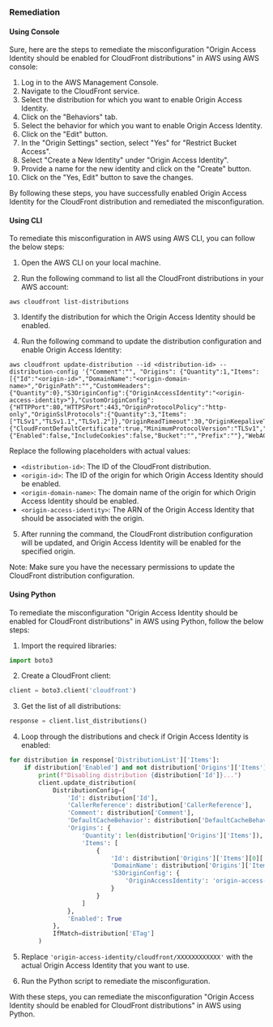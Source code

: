 ### Remediation

#### Using Console

Sure, here are the steps to remediate the misconfiguration "Origin Access Identity should be enabled for CloudFront distributions" in AWS using AWS console:

1. Log in to the AWS Management Console.
2. Navigate to the CloudFront service.
3. Select the distribution for which you want to enable Origin Access Identity.
4. Click on the "Behaviors" tab.
5. Select the behavior for which you want to enable Origin Access Identity.
6. Click on the "Edit" button.
7. In the "Origin Settings" section, select "Yes" for "Restrict Bucket Access".
8. Select "Create a New Identity" under "Origin Access Identity".
9. Provide a name for the new identity and click on the "Create" button.
10. Click on the "Yes, Edit" button to save the changes.

By following these steps, you have successfully enabled Origin Access Identity for the CloudFront distribution and remediated the misconfiguration.

#### Using CLI

To remediate this misconfiguration in AWS using AWS CLI, you can follow the below steps:

1. Open the AWS CLI on your local machine.

2. Run the following command to list all the CloudFront distributions in your AWS account:

```
aws cloudfront list-distributions
```

3. Identify the distribution for which the Origin Access Identity should be enabled.

4. Run the following command to update the distribution configuration and enable Origin Access Identity:

```
aws cloudfront update-distribution --id <distribution-id> --distribution-config '{"Comment":"", "Origins": {"Quantity":1,"Items":[{"Id":"<origin-id>","DomainName":"<origin-domain-name>","OriginPath":"","CustomHeaders":{"Quantity":0},"S3OriginConfig":{"OriginAccessIdentity":"<origin-access-identity>"},"CustomOriginConfig":{"HTTPPort":80,"HTTPSPort":443,"OriginProtocolPolicy":"http-only","OriginSslProtocols":{"Quantity":3,"Items":["TLSv1","TLSv1.1","TLSv1.2"]},"OriginReadTimeout":30,"OriginKeepaliveTimeout":5}}]},"Enabled":true,"PriceClass":"PriceClass_All","ViewerCertificate":{"CloudFrontDefaultCertificate":true,"MinimumProtocolVersion":"TLSv1","CertificateSource":"cloudfront"},"DefaultRootObject":"","Logging":{"Enabled":false,"IncludeCookies":false,"Bucket":"","Prefix":""},"WebACLId":"","HttpVersion":"http2","IsIPV6Enabled":true}'
```

Replace the following placeholders with actual values:

- `<distribution-id>`: The ID of the CloudFront distribution.
- `<origin-id>`: The ID of the origin for which Origin Access Identity should be enabled.
- `<origin-domain-name>`: The domain name of the origin for which Origin Access Identity should be enabled.
- `<origin-access-identity>`: The ARN of the Origin Access Identity that should be associated with the origin.

5. After running the command, the CloudFront distribution configuration will be updated, and Origin Access Identity will be enabled for the specified origin.

Note: Make sure you have the necessary permissions to update the CloudFront distribution configuration.

#### Using Python

To remediate the misconfiguration "Origin Access Identity should be enabled for CloudFront distributions" in AWS using Python, follow the below steps:

1. Import the required libraries:

```python
import boto3
```

2. Create a CloudFront client:

```python
client = boto3.client('cloudfront')
```

3. Get the list of all distributions:

```python
response = client.list_distributions()
```

4. Loop through the distributions and check if Origin Access Identity is enabled:

```python
for distribution in response['DistributionList']['Items']:
    if distribution['Enabled'] and not distribution['Origins']['Items'][0]['S3OriginConfig']['OriginAccessIdentity']:
        print(f"Disabling distribution {distribution['Id']}...")
        client.update_distribution(
            DistributionConfig={
                'Id': distribution['Id'],
                'CallerReference': distribution['CallerReference'],
                'Comment': distribution['Comment'],
                'DefaultCacheBehavior': distribution['DefaultCacheBehavior'],
                'Origins': {
                    'Quantity': len(distribution['Origins']['Items']),
                    'Items': [
                        {
                            'Id': distribution['Origins']['Items'][0]['Id'],
                            'DomainName': distribution['Origins']['Items'][0]['DomainName'],
                            'S3OriginConfig': {
                                'OriginAccessIdentity': 'origin-access-identity/cloudfront/XXXXXXXXXXXX'
                            }
                        }
                    ]
                },
                'Enabled': True
            },
            IfMatch=distribution['ETag']
        )
```

5. Replace `'origin-access-identity/cloudfront/XXXXXXXXXXXX'` with the actual Origin Access Identity that you want to use.

6. Run the Python script to remediate the misconfiguration.

With these steps, you can remediate the misconfiguration "Origin Access Identity should be enabled for CloudFront distributions" in AWS using Python.

